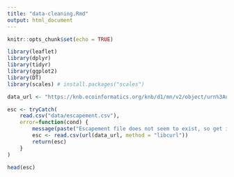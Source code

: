 ```yaml
---
title: "data-cleaning.Rmd"
output: html_document
---
```


```r
knitr::opts_chunk$set(echo = TRUE)
```



```r

library(leaflet)
library(dplyr)
library(tidyr)
library(ggplot2)
library(DT)
library(scales) # install.packages("scales")

```





```r

data_url <- "https://knb.ecoinformatics.org/knb/d1/mn/v2/object/urn%3Auuid%3Af119a05b-bbe7-4aea-93c6-85434dcb1c5e"

esc <- tryCatch(
    read.csv("data/escapement.csv"),
    error=function(cond) {
        message(paste("Escapement file does not seem to exist, so get it from the KNB."))
        esc <- read.csv(url(data_url, method = "libcurl"))
        return(esc)
    }
)

head(esc)

```




